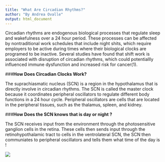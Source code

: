 ```yaml
---
title: "What Are Circadian Rhythms?"
author: "By Andrea Ovalle"
output: html_document
---
```


Circadian rhythms are endogenous biological processes that regulate sleep and wakefulness over a 24 hour period. These processes can be affected by nontraditional work schedules that include night shits, which require employers to be active during times where their biological clocks are programed to be inactive. Several studies have found that shift work is associated with disruption of circadian rhythms, which could potentiallly influenced immune dysfunction and increased risk for cancer(1).

###**How Does Circadian Clocks Work?**

The suprachiasmatic nucleus (SCN) is a region in the hypothalamus that is directly involve in circadian rhythms. The SCN is called the master clock  because it coordinates peripheral oscillators to regulate different body functions in a 24 hour cycle. Peripheral oscillators are cells that are located in the peripheral tissues, such as the thalamus, spleen, and kidney. 


###**How Does the SCN knows that is day or night ?**

The SCN receives input from the environment through the photosensitive ganglion cells in the retina. These cells then sends input through the retinohypothalamic tract to cells in the ventrolateral SCN, the SCN then communiates to peripheral oscillators and tells them what time of the day is !

![](mech.jpg)







